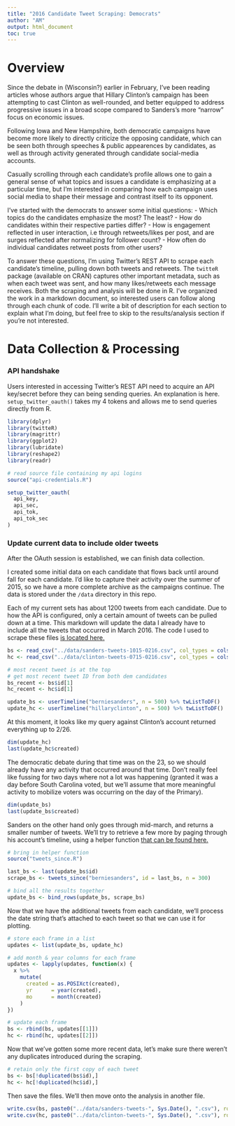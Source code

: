 ```yaml
---
title: "2016 Candidate Tweet Scraping: Democrats"
author: "AM"
output: html_document
toc: true
---
```


# Overview

Since the debate in (Wisconsin?) earlier in February, I've been reading articles whose authors argue that Hillary Clinton's campaign has been attempting to cast Clinton as well-rounded, and better equipped to address progressive issues in a broad scope compared to Sanders's more "narrow" focus on economic issues.

<!-- Probably some debate transcript would be helpful at this point -->

Following Iowa and New Hampshire, both democratic campaigns have become more likely to directly criticize the opposing candidate, which can be seen both through speeches & public appearences by candidates, as well as through activity generated through candidate social-media accounts.

Casually scrolling through each candidate's profile allows one to gain a general sense of what topics and issues a candidate is emphasizing at a particular time, but I'm interested in comparing how each campaign uses social media to shape their message and contrast itself to its opponent.

I've started with the democrats to answer some initial questions:
  - Which topics do the candidates emphasize the most? The least?
  - How do candidates within their respective parties differ?
  - How is engagement reflected in user interaction, i.e through retweets/likes 
    per post, and are surges reflected after normalizing for follower count?
  - How often do individual candidates retweet posts from other users?

To answer these questions, I'm using Twitter's REST API to scrape each candidate's timeline, pulling down both tweets and retweets. The `twitteR` package (available on CRAN) captures other important metadata, such as when each tweet was sent, and how many likes/retweets each message receives. Both the scraping and analysis will be done in R. I've organized the work in a markdown document, so interested users can follow along through each chunk of code. I'll write a bit of description for each section to explain what I'm doing, but feel free to skip to the results/analysis section if you're not interested.


# Data Collection & Processing
### API handshake

Users interested in accessing Twitter's REST API need to acquire an API key/secret before they can being sending queries. An explanation is here. <!-- link --> `setup_twitter_oauth()` takes my 4 tokens and allows me to send queries directly from R.

```r
library(dplyr)
library(twitteR)
library(magrittr)
library(ggplot2)
library(lubridate)
library(reshape2)
library(readr)
```

```r
# read source file containing my api logins
source("api-credentials.R")
```

```r
setup_twitter_oauth(
  api_key,
  api_sec,
  api_tok,
  api_tok_sec
)
```

### Update current data to include older tweets

After the OAuth session is established, we can finish data collection.

I created some initial data on each candidate that flows back until around fall for each candidate. I'd like to capture their activity over the summer of 2015, so we have a more complete archive as the campaigns continue. The data is stored under the `/data` directory in this repo.

Each of my current sets has about 1200 tweets from each candidate. Due to how the API is configured, only a certain amount of tweets can be pulled down at a time. This markdown will update the data I already have to include all the tweets that occurred in March 2016. The code I used to scrape these files [is located here.](https://github.com/hereismyname/2016-candidate-tweet-munging/blob/master/code/orig_scrape.R)

```r
bs <- read_csv("../data/sanders-tweets-1015-0216.csv", col_types = cols(id = "c"))
hc <- read_csv("../data/clinton-tweets-0715-0216.csv", col_types = cols(id = "c"))

# most recent tweet is at the top
# get most recent tweet ID from both dem candidates
bs_recent <- bs$id[1]
hc_recent <- hc$id[1]

update_bs <- userTimeline("berniesanders", n = 500) %>% twListToDF()
update_hc <- userTimeline("hillaryclinton", n = 500) %>% twListToDF()
```

At this moment, it looks like my query against Clinton's account returned everything up to 2/26. 
```r
dim(update_hc)
last(update_hc$created)
```
The democratic debate during that time was on the 23, so we should already have any activity that occurred around that time. Don't really feel like fussing for two days where not a lot was happening (granted it was a day before South Carolina voted, but we'll assume that more meaningful activity to mobilize voters was occurring on the day of the Primary).

```r
dim(update_bs)
last(update_bs$created)
```
Sanders on the other hand only goes through mid-march, and returns a smaller number of tweets. We'll try to retrieve a few more by paging through his account's timeline, using a helper function [that can be found here.](https://github.com/hereismyname/2016-candidate-tweet-munging/blob/master/code/tweets_since.R)

```r
# bring in helper function
source("tweets_since.R")

last_bs <- last(update_bs$id)
scrape_bs <- tweets_since("berniesanders", id = last_bs, n = 300)

# bind all the results together
update_bs <- bind_rows(update_bs, scrape_bs)
```

Now that we have the additional tweets from each candidate, we'll process the date
string that's attached to each tweet so that we can use it for plotting.

```r
# store each frame in a list
updates <- list(update_bs, update_hc)

# add month & year columns for each frame
updates <- lapply(updates, function(x) {
  x %>%
    mutate(
      created = as.POSIXct(created),
      yr      = year(created), 
      mo      = month(created)
    )
})

# update each frame
bs <- rbind(bs, updates[[1]])
hc <- rbind(hc, updates[[2]])
```

Now that we've gotten some more recent data, let's make sure there weren't any duplicates introduced during the scraping.

```r
# retain only the first copy of each tweet
bs <- bs[!duplicated(bs$id),]
hc <- hc[!duplicated(hc$id),]
```

Then save the files. We'll then move onto the analysis in another file.

```r
write.csv(bs, paste0("../data/sanders-tweets-", Sys.Date(), ".csv"), row.names = FALSE)
write.csv(hc, paste0("../data/clinton-tweets-", Sys.Date(), ".csv"), row.names = FALSE)
```
